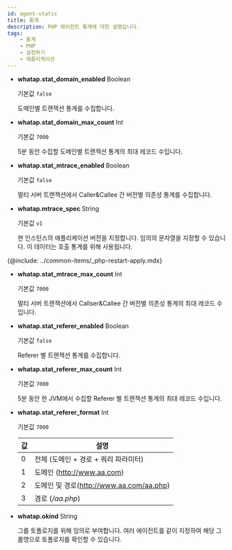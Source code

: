 ```yaml
---
id: agent-static
title: 통계
description: PHP 에이전트 통계에 대한 설명입니다.
tags:
    - 통계
    - PHP
    - 설정하기
    - 애플리케이션
---
```


* **whatap.stat_domain_enabled** <span class='type'>Boolean</span>

  기본값 `false`

  도메인별 트랜잭션 통계를 수집합니다.

* **whatap.stat_domain_max_count** <span class='type'>Int</span>

  기본값 `7000`

  5분 동안 수집할 도메인별 트랜잭션 통계의 최대 레코드 수입니다.

* **whatap.stat_mtrace_enabled** <span class='type'>Boolean</span>

  기본값 `false`

  멀티 서버 트랜잭션에서 Caller&Callee 간 버전별 의존성 통계를 수집합니다.

* **whatap.mtrace_spec** <span class='type'>String</span>

  기본값 `v1`

  현 인스턴스의 애플리케이션 버전을 지정합니다. 임의의 문자열을 지정할 수 있습니다. 이 데이터는 호출 통계를 위해 사용됩니다. 

{@include: ../common-items/_php-restart-apply.mdx}

* **whatap.stat_mtrace_max_count** <span class='type'>Int</span>

  기본값 `7000`

  멀티 서버 트랜잭션에서 Callser&Callee 간 버전별 의존성 통계의 최대 레코드 수입니다.

* **whatap.stat_referer_enabled** <span class='type'>Boolean</span>

  기본값 `false`

  Referer 별 트랜잭션 통계를 수집합니다.

* **whatap.stat_referer_max_count** <span class='type'>Int</span>

  기본값 `7000`

  5분 동안 한 JVM에서 수집할 Referer 별 트랜잭션 통계의 최대 레코드 수입니다.

* **whatap.stat_referer_format** <span class='type'>Int</span>

  기본값 `7000`

  | 값 | 설명 |
  |----|----|
  |0| 전체 (도메인 + 경로 + 쿼리 파라미터) |
  |1| 도메인 (http://www.aa.com) |
  |2| 도메인 및 경로(http://www.aa.com/aa.php) |
  |3| 경로 (*/aa.php*) |

* **whatap.okind** <span class='type'>String</span>

  그룹 토폴로지를 위해 임의로 부여합니다. 여러 에이전트를 같이 지정하여 해당 그룹명으로 토폴로지를 확인할 수 있습니다.
